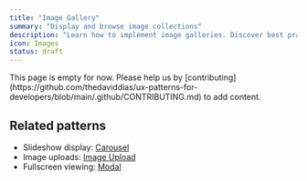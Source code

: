 ```yaml
---
title: "Image Gallery"
summary: "Display and browse image collections"
description: "Learn how to implement image galleries. Discover best practices for lightboxes, thumbnails, and image navigation."
icon: Images
status: draft
---
```


<Callout type="warning">
  This page is empty for now. Please help us by
  [contributing](https://github.com/thedaviddias/ux-patterns-for-developers/blob/main/.github/CONTRIBUTING.md)
  to add content.
</Callout>

## Related patterns

- Slideshow display: [Carousel](/patterns/content-management/carousel)
- Image uploads: [Image Upload](/patterns/media/image-upload)
- Fullscreen viewing: [Modal](/patterns/content-management/modal)
